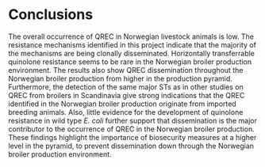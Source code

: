 # Conclusions

The overall occurrence of QREC in Norwegian livestock animals is low. The resistance mechanisms identified in this project indicate that the majority of the mechanisms are being clonally disseminated. Horizontally transferrable quinolone resistance seems to be rare in the Norwegian broiler production environment. The results also show QREC dissemination throughout the Norwegian broiler production from higher in the production pyramid. Furthermore, the detection of the same major STs as in other studies on QREC from broilers in Scandinavia give strong indications that the QREC identified in the Norwegian broiler production originate from imported breeding animals. Also, little evidence for the development of quinolone resistance in wild type _E. coli_ further support that dissemination is the major contributor to the occurrence of QREC in the Norwegian broiler production. These findings highlight the importance of biosecurity measures at a higher level in the pyramid, to prevent dissemination down through the Norwegian broiler production environment.